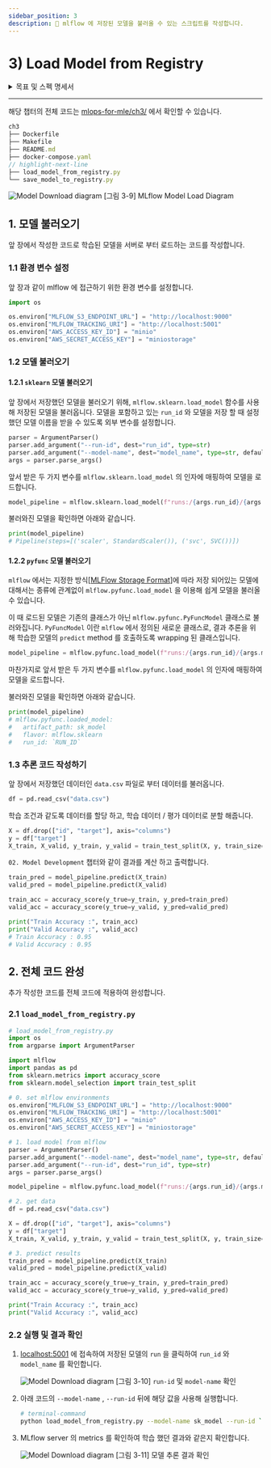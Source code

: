 ```yaml
---
sidebar_position: 3
description: 📌 mlflow 에 저장된 모델을 불러올 수 있는 스크립트를 작성합니다.
---
```

# 3) Load Model from Registry


<details>
<summary>목표 및 스펙 명세서</summary>
<CodeDescription>

### 목표

1. mlflow 에 저장된 모델을 불러올 수 있는 스크립트를 작성합니다.
2. 불러온 모델을 통해 추론하고 결과를 확인합니다.

### 스펙 명세서

1. 학습이 끝난 모델을 mlflow built-in method 를 사용해 mlflow server 에서 불러옵니다.
    - Python 의 `mlflow` 패키지를 이용합니다.
        - `pip install mlflow`
    - 학습에 관련된 정보가 저장 되어있는 `run` 의 `run_id` 를 사용해 모델을 불러옵니다.
    - `mlflow` 를 활용해 모델을 불러오는 방법은 두 가지가 있습니다.
        1. [MLFlow built-in Model Flavors](https://www.mlflow.org/docs/latest/models.html#built-in-model-flavors)
        2. [MLFLow pyfunc load_model](https://mlflow.org/docs/latest/python_api/mlflow.pyfunc.html#mlflow.pyfunc.load_model)
    - 이번 장에서는 `sklearn` 의 모델을 불러오기 위해 `mlflow.sklean.load_model` 을 사용합니다.
2. 불러온 모델을 활용해 저장해두었던 학습 데이터의 결과를 추론합니다.


</CodeDescription>
</details>

---

<BrowserWindow url="https://github.com/mlops-for-mle/mlops-for-mle/tree/main/ch3">

해당 챕터의 전체 코드는 [mlops-for-mle/ch3/](https://github.com/mlops-for-mle/mlops-for-mle/tree/main/ch3) 에서 확인할 수 있습니다.

```js
ch3
├── Dockerfile
├── Makefile
├── README.md
├── docker-compose.yaml
// highlight-next-line
├── load_model_from_registry.py
└── save_model_to_registry.py
```

</BrowserWindow>

<div style={{textAlign: 'center'}}>

![Model Download diagram](./img/model-registry-9.png)
[그림 3-9] MLflow Model Load Diagram
</div>



## 1.  모델 불러오기

앞 장에서 작성한 코드로 학습된 모델을 서버로 부터 로드하는 코드를 작성합니다.

### 1.1 환경 변수 설정

앞 장과 같이 mlflow 에 접근하기 위한 환경 변수를 설정합니다.

```python
import os

os.environ["MLFLOW_S3_ENDPOINT_URL"] = "http://localhost:9000"
os.environ["MLFLOW_TRACKING_URI"] = "http://localhost:5001"
os.environ["AWS_ACCESS_KEY_ID"] = "minio"
os.environ["AWS_SECRET_ACCESS_KEY"] = "miniostorage"
```

### 1.2 모델 불러오기

#### 1.2.1 `sklearn` 모델 불러오기

앞 장에서 저장했던 모델을 불러오기 위해, `mlflow.sklearn.load_model` 함수를 사용해 저장된 모델을 불러옵니다. 모델을 포함하고 있는 `run_id` 와 모델을 저장 할 때 설정했던 모델 이름을 받을 수 있도록 외부 변수를 설정합니다.

```python
parser = ArgumentParser()
parser.add_argument("--run-id", dest="run_id", type=str)
parser.add_argument("--model-name", dest="model_name", type=str, default="sk_model")
args = parser.parse_args()
```

앞서 받은 두 가지 변수를 `mlflow.sklearn.load_model` 의 인자에 매핑하여 모델을 로드합니다.

```python
model_pipeline = mlflow.sklearn.load_model(f"runs:/{args.run_id}/{args.model_name}")
```

불러와진 모델을 확인하면 아래와 같습니다.

```python
print(model_pipeline)
# Pipeline(steps=[('scaler', StandardScaler()), ('svc', SVC())])
```

#### 1.2.2 `pyfunc` 모델 불러오기

`mlflow` 에서는 지정한 방식[[MLFlow Storage Format](https://www.mlflow.org/docs/latest/models.html#storage-format)]에 따라 저장 되어있는 모델에 대해서는 종류에 관계없이 `mlflow.pyfunc.load_model` 을 이용해 쉽게 모델을 불러올 수 있습니다.

이 때 로드된 모델은 기존의 클래스가 아닌 `mlflow.pyfunc.PyFuncModel` 클래스로 불러와집니다. `PyFuncModel` 이란 `mlflow` 에서 정의된 새로운 클래스로, 결과 추론을 위해 학습한 모델의 `predict` method 를 호출하도록 wrapping 된 클래스입니다.

```python
model_pipeline = mlflow.pyfunc.load_model(f"runs:/{args.run_id}/{args.model_name}")
```

마찬가지로 앞서 받은 두 가지 변수를 `mlflow.pyfunc.load_model` 의 인자에 매핑하여 모델을 로드합니다.

불러와진 모델을 확인하면 아래와 같습니다.

```python
print(model_pipeline)
# mlflow.pyfunc.loaded_model:
#   artifact_path: sk_model
#   flavor: mlflow.sklearn
#   run_id: `RUN_ID`
```

### 1.3 추론 코드 작성하기

앞 장에서 저장했던 데이터인 `data.csv` 파일로 부터 데이터를 불러옵니다.

```python
df = pd.read_csv("data.csv")
```

학습 조건과 같도록 데이터를 할당 하고, 학습 데이터 / 평가 데이터로 분할 해줍니다.

```python
X = df.drop(["id", "target"], axis="columns")
y = df["target"]
X_train, X_valid, y_train, y_valid = train_test_split(X, y, train_size=0.8, random_state=2022)
```

`02. Model Development` 챕터와 같이 결과를 계산 하고 출력합니다.

```python
train_pred = model_pipeline.predict(X_train)
valid_pred = model_pipeline.predict(X_valid)

train_acc = accuracy_score(y_true=y_train, y_pred=train_pred)
valid_acc = accuracy_score(y_true=y_valid, y_pred=valid_pred)

print("Train Accuracy :", train_acc)
print("Valid Accuracy :", valid_acc)
# Train Accuracy : 0.95
# Valid Accuracy : 0.95
```

## 2. 전체 코드 완성

추가 작성한 코드를 전체 코드에 적용하여 완성합니다.

### 2.1 `load_model_from_registry.py`

```python  title="load_model_from_registry.py"
# load_model_from_registry.py
import os
from argparse import ArgumentParser

import mlflow
import pandas as pd
from sklearn.metrics import accuracy_score
from sklearn.model_selection import train_test_split

# 0. set mlflow environments
os.environ["MLFLOW_S3_ENDPOINT_URL"] = "http://localhost:9000"
os.environ["MLFLOW_TRACKING_URI"] = "http://localhost:5001"
os.environ["AWS_ACCESS_KEY_ID"] = "minio"
os.environ["AWS_SECRET_ACCESS_KEY"] = "miniostorage"

# 1. load model from mlflow
parser = ArgumentParser()
parser.add_argument("--model-name", dest="model_name", type=str, default="sk_model")
parser.add_argument("--run-id", dest="run_id", type=str)
args = parser.parse_args()

model_pipeline = mlflow.pyfunc.load_model(f"runs:/{args.run_id}/{args.model_name}")

# 2. get data
df = pd.read_csv("data.csv")

X = df.drop(["id", "target"], axis="columns")
y = df["target"]
X_train, X_valid, y_train, y_valid = train_test_split(X, y, train_size=0.8, random_state=2022)

# 3. predict results
train_pred = model_pipeline.predict(X_train)
valid_pred = model_pipeline.predict(X_valid)

train_acc = accuracy_score(y_true=y_train, y_pred=train_pred)
valid_acc = accuracy_score(y_true=y_valid, y_pred=valid_pred)

print("Train Accuracy :", train_acc)
print("Valid Accuracy :", valid_acc)
```

### 2.2 실행 및 결과 확인

1. [localhost:5001](http://localhost:5001) 에 접속하여 저장된 모델의 `run` 을 클릭하여 `run_id` 와 `model_name` 를 확인합니다.
    <div style={{textAlign: 'center'}}>

    ![Model Download diagram](./img/model-registry-10.png)
    [그림 3-10] `run-id` 및 `model-name` 확인
    </div>    
2. 아래 코드의 `--model-name` , `--run-id` 뒤에 해당 값을 사용해 실행합니다.
    
    ```bash
    # terminal-command
    python load_model_from_registry.py --model-name sk_model --run-id `RUN_ID`
    ```
    
3. MLflow server 의 metrics 를 확인하여 학습 했던 결과와 같은지 확인합니다.
    <div style={{textAlign: 'center'}}>

    ![Model Download diagram](./img/model-registry-11.png)
    [그림 3-11] 모델 추론 결과 확인
    </div>
